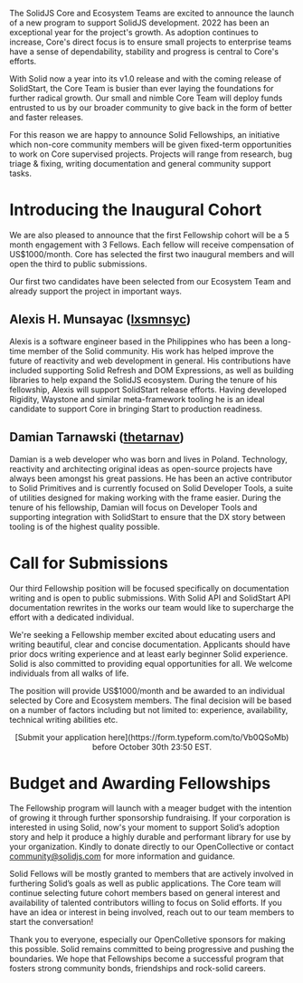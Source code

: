 The SolidJS Core and Ecosystem Teams are excited to announce the launch of a new program to support SolidJS development. 2022 has been an exceptional year for the project's growth. As adoption continues to increase, Core's direct focus is to ensure small projects to enterprise teams have a sense of dependability, stability and progress is central to Core's efforts.

With Solid now a year into its v1.0 release and with the coming release of SolidStart, the Core Team is busier than ever laying the foundations for further radical growth. Our small and nimble Core Team will deploy funds entrusted to us by our broader community to give back in the form of better and faster releases.

For this reason we are happy to announce Solid Fellowships, an initiative which non-core community members will be given fixed-term opportunities to work on Core supervised projects. Projects will range from research, bug triage & fixing, writing documentation and general community support tasks.

# Introducing the Inaugural Cohort

We are also pleased to announce that the first Fellowship cohort will be a 5 month engagement with 3 Fellows. Each fellow will receive compensation of US$1000/month. Core has selected the first two inaugural members and will open the third to public submissions.

Our first two candidates have been selected from our Ecosystem Team and already support the project in important ways.

## Alexis H. Munsayac ([lxsmnsyc](https://www.github.com/lxsmnsyc))

Alexis is a software engineer based in the Philippines who has been a long-time member of the Solid community. His work has helped improve the future of reactivity and web development in general. His contributions have included supporting Solid Refresh and DOM Expressions, as well as building libraries to help expand the SolidJS ecosystem. During the tenure of his fellowship, Alexis will support SolidStart release efforts. Having developed Rigidity, Waystone and similar meta-framework tooling he is an ideal candidate to support Core in bringing Start to production readiness.

## Damian Tarnawski ([thetarnav](https://www.github.com/thetarnav))

Damian is a web developer who was born and lives in Poland. Technology, reactivity and architecting original ideas as open-source projects have always been amongst his great passions. He has been an active contributor to Solid Primitives and is currently focused on Solid Developer Tools, a suite of utilities designed for making working with the frame easier. During the tenure of his fellowship, Damian will focus on Developer Tools and supporting integration with SolidStart to ensure that the DX story between tooling is of the highest quality possible.

# Call for Submissions

Our third Fellowship position will be focused specifically on documentation writing and is open to public submissions. With Solid API and SolidStart API documentation rewrites in the works our team would like to supercharge the effort with a dedicated individual.

We're seeking a Fellowship member excited about educating users and writing beautiful, clear and concise documentation. Applicants should have prior docs writing experience and at least early beginner Solid experience. Solid is also committed to providing equal opportunities for all. We welcome individuals from all walks of life.

The position will provide US$1000/month and be awarded to an individual selected by Core and Ecosystem members. The final decision will be based on a number of factors including but not limited to: experience, availability, technical writing abilities etc.

<center>
  [Submit your application here](https://form.typeform.com/to/Vb0QSoMb) before October 30th 23:50
  EST.
</center>

# Budget and Awarding Fellowships

The Fellowship program will launch with a meager budget with the intention of growing it through further sponsorship fundraising. If your corporation is interested in using Solid, now's your moment to support Solid’s adoption story and help it produce a highly durable and performant library for use by your organization. Kindly to donate directly to our OpenCollective or contact community@solidjs.com for more information and guidance.

Solid Fellows will be mostly granted to members that are actively involved in furthering Solid’s goals as well as public applications. The Core team will continue selecting future cohort members based on general interest and availability of talented contributors willing to focus on Solid efforts. If you have an idea or interest in being involved, reach out to our team members to start the conversation!

Thank you to everyone, especially our OpenColletive sponsors for making this possible. Solid remains committed to being progressive and pushing the boundaries. We hope that Fellowships become a successful program that fosters strong community bonds, friendships and rock-solid careers.

